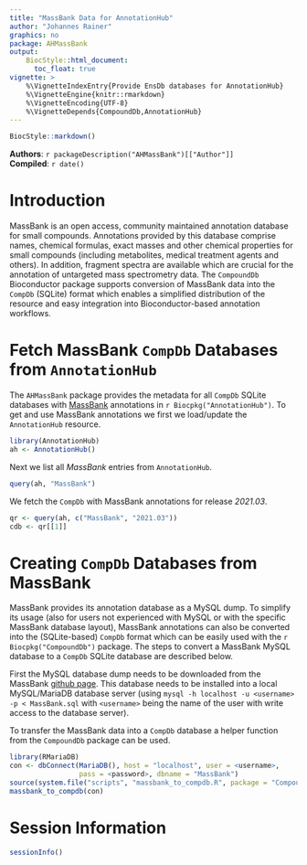 ```yaml
---
title: "MassBank Data for AnnotationHub"
author: "Johannes Rainer"
graphics: no
package: AHMassBank
output:
    BiocStyle::html_document:
      toc_float: true
vignette: >
    %\VignetteIndexEntry{Provide EnsDb databases for AnnotationHub}
    %\VignetteEngine{knitr::rmarkdown}
    %\VignetteEncoding{UTF-8}
    %\VignetteDepends{CompoundDb,AnnotationHub}
---
```


```r
BiocStyle::markdown()
```

**Authors**: `r packageDescription("AHMassBank")[["Author"]] `<br />
**Compiled**: `r date()`

# Introduction

MassBank is an open access, community maintained annotation database for small
compounds. Annotations provided by this database comprise names, chemical
formulas, exact masses and other chemical properties for small compounds
(including metabolites, medical treatment agents and others). In addition,
fragment spectra are available which are crucial for the annotation of
untargeted mass spectrometry data. The `CompoundDb` Bioconductor package
supports conversion of MassBank data into the `CompDb` (SQLite) format which
enables a simplified distribution of the resource and easy integration into
Bioconductor-based annotation workflows.


# Fetch MassBank `CompDb` Databases from `AnnotationHub`

The `AHMassBank` package provides the metadata for all `CompDb` SQLite databases
with [MassBank](https://massbank.eu/MassBank) annotations in `r
Biocpkg("AnnotationHub")`. To get and use MassBank annotations we first we
load/update the `AnnotationHub` resource.

```r
library(AnnotationHub)
ah <- AnnotationHub()
```

Next we list all *MassBank* entries from `AnnotationHub`.

```r
query(ah, "MassBank")
```

We fetch the `CompDb` with MassBank annotations for release *2021.03*.

```r
qr <- query(ah, c("MassBank", "2021.03"))
cdb <- qr[[1]]
```


# Creating `CompDb` Databases from MassBank

MassBank provides its annotation database as a MySQL dump. To simplify its usage
(also for users not experienced with MySQL or with the specific MassBank
database layout), MassBank annotations can also be converted into the
(SQLite-based) `CompDb` format which can be easily used with the 
`r Biocpkg("CompoundDb")` package. The steps to convert a MassBank MySQL
database to a `CompDb` SQLite database are described below.

First the MySQL database dump needs to be downloaded from the MassBank [github
page](https://github.com/MassBank/MassBank-data/releases). This database needs
to be installed into a local MySQL/MariaDB database server (using `mysql -h
localhost -u <username> -p < MassBank.sql` with `<username>` being the name of
the user with write access to the database server).

To transfer the MassBank data into a `CompDb` database a helper function from
the `CompoundDb` package can be used.

```r
library(RMariaDB)
con <- dbConnect(MariaDB(), host = "localhost", user = <username>,
                 pass = <password>, dbname = "MassBank")
source(system.file("scripts", "massbank_to_compdb.R", package = "CompoundDb"))
massbank_to_compdb(con)
```


# Session Information

```r
sessionInfo()
```
